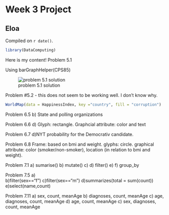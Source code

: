 # Week 3 Project

## Eloa

<!-- leave this material as is -->
Compiled on `r date()`.

```r
library(DataComputing)
```
<!-- put your content after this line -->

Here is my content!
Problem 5.1

Using barGraphHelper(CPS85)

![problem 5.1 solution](problem5.1.PNG)


Problem #5.2 - this does not seem to be working well. I don't know why.
```r
WorldMap(data = HappinessIndex, key ="country", fill = "corruption")
```

Problem 6.5
b) State and polling organizations

Problem 6.6
d) Glyph: rectangle. Graphcial attribute: color and text

Problem 6.7
d)NYT probability for the Democrativ candidate.

Problem 6.8
Frame: based on bmi and weight.
glyphs: circle. 
graphical attribute: color (smoker/non-smoker), location (in relation to bmi and weight).


Problem 7.1
a) sumarise()
b) mutate()
c)
d) filter()
e)
f) group_by



Problem 7.5
a)  
b)filter(sex=="f")
c)filter(sex=="m")
d)summarizes(total = sum(count))
e)select(name,count)



Problem 7.11
a) sex, count, meanAge
b) diagnoses, count, meanAge
c) age, diagnoses, count, meanAge
d) age, count, meanAge
c) sex, diagnoses,  count, meanAge